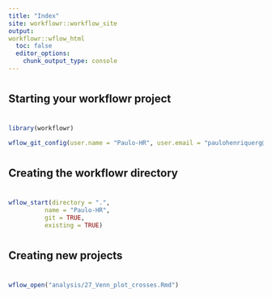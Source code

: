```yaml
---
title: "Index"
site: workflowr::workflow_site
output:
workflowr::wflow_html
  toc: false
  editor_options:
    chunk_output_type: console
---
```

####################################
#
## Starting your workflowr project
#
####################################
```r
library(workflowr)

wflow_git_config(user.name = "Paulo-HR", user.email = "paulohenriquerg@hotmail.com",overwrite = TRUE)
```
######################################
#
## Creating the workflowr directory
#
######################################
```r
wflow_start(directory = ".",
          name = "Paulo-HR",
          git = TRUE,
          existing = TRUE)
```
##########################
#
## Creating new projects
#
##########################
```r
wflow_open("analysis/27_Venn_plot_crosses.Rmd")
```
